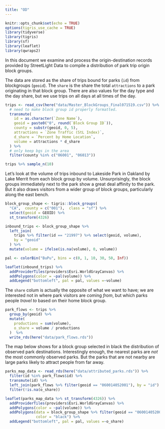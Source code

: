 ```yaml
---
title: "OD"
---
```


```r
knitr::opts_chunk$set(echo = TRUE)
options(tigris_use_cache = TRUE)
library(tidyverse)
library(tigris)
library(sf)
library(leaflet)
library(qwraps2)
```

In this document we examine and process the origin-destination records provided by
StreetLight Data to compile a distribution of park trip origin block groups.


The data are stored as the share of trips bound for parks (`id`) from
blockgroups (`geoid`). The `share` is the share the total `attractions` to a park
originating in that block group. There are also values for the day type and the
day share, but we use trips on all days at all times of the day.

```r
trips <- read_csv(here("data/Master_BlockGroups_Final071519.csv")) %>% 
  # need to make block group id properly formatted.
  transmute(
    id = as.character(`Zone Name`),
    geoid = paste0("0", round(`Block Group ID`)),
    county = substr(geoid, 0, 5),
    attractions = `Zone Traffic (StL Index)`,
    d_share = `Percent by Home Location`,
    volume = attractions * d_share
  ) %>%
  # only keep bgs in the area
  filter(county %in% c("06001", "06013"))

trips %>% sample_n(10)

```

Let's look at the volume of trips inbound to Lakeside Park in Oakland by Lake
Merrit from each block group by volume. Unsurprisingly, the block groups 
immediately next to the park show a great deal affinity to the park. 
But it also draws visitors from a wider group of block groups, particularly
along the east bench.

```r
block_group_shape <- tigris::block_groups(
  "CA",  county = c("001"),  class = "sf") %>%
  select(geoid = GEOID) %>%
  st_transform(4326)

inbound_trips <- block_group_shape %>% 
  left_join(
    trips %>% filter(id == "21997") %>% select(geoid, volume), 
    by = "geoid"
  ) %>%
  mutate(volume = ifelse(is.na(volume), 0, volume))

pal <- colorBin("BuPu", bins = c(0, 1, 10, 30, 50, Inf))

leaflet(inbound_trips) %>%
  addProviderTiles(providers$Esri.WorldGrayCanvas) %>%
  addPolygons(color = ~pal(volume)) %>%
  addLegend("bottomleft", pal = pal, values =~volume)
```

The `share` colum is actually the opposite of what we want to have; we are
interested not in where park visitors are coming *from*, but which parks 
people *travel to* based on their home block group.

```r
park_flows <- trips %>%
  group_by(geoid) %>%
  mutate(
    productions = sum(volume),
    o_share = volume / productions
  )  %>%
  write_rds(here("data/park_flows.rds"))
```

The map below shows for a block group selected in black the distribution of 
observed park destinations. Interestingly enough, the nearest parks are *not*
the most commonly observed parks. But the parks that are not nearby are large
parks likely to attract people from far away.

```r
parks_map_data <- read_rds(here("data/attributed_parks.rds")) %>%
  filter(id %in% park_flows$id) %>%
  transmute(id) %>%
  left_join(park_flows %>% filter(geoid == "060014052001"), by = "id") %>%
  filter(!is.na(o_share))

leaflet(parks_map_data %>% st_transform(4326)) %>%
  addProviderTiles(providers$Esri.WorldGrayCanvas) %>%
  addPolygons(color = ~pal(volume)) %>%
  addPolygons(data = block_group_shape %>% filter(geoid == "060014052001"), 
              color = "black") %>%
  addLegend("bottomleft", pal = pal, values =~o_share)
```






